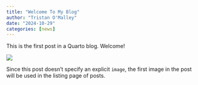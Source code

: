 ```yaml
---
title: "Welcome To My Blog"
author: "Tristan O'Malley"
date: "2024-10-29"
categories: [news]
---
```


This is the first post in a Quarto blog. Welcome!

![](thumbnail.jpg)

Since this post doesn't specify an explicit `image`, the first image in the post will be used in the listing page of posts.
